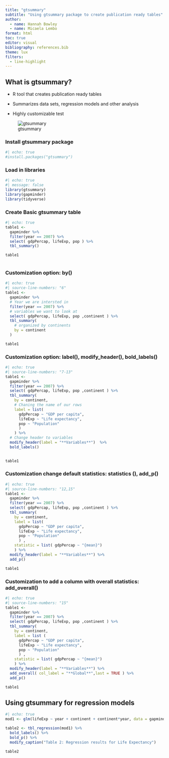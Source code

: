```yaml
---
title: "gtsummary"
subtitle: "Using gtsummary package to create publication ready tables"
author:
  - name: Hannah Bowley
  - name: Micaela Lembo
format: html
toc: true
editor: visual
bibliography: references.bib
theme: lux
filters: 
  - line-highlight
---
```


## What is gtsummary?

-   R tool that creates publication ready tables

-   Summarizes data sets, regression models and other analysis

-   Highly customizable test

![gtsummary](logo.png)

### Install gtsummary package

```r
#| echo: true
#install.packages("gtsummary")
```

### Load in libraries

```r
#| echo: true
#| message: false
library(gtsummary)
library(gapminder)
library(tidyverse)
```

### Create Basic gtsummary table

```r
#| echo: true
table1 <- 
  gapminder %>%
  filter(year == 2007) %>% 
  select( gdpPercap, lifeExp, pop ) %>% 
  tbl_summary()

table1
  
```

### Customization option: **by()**

```r
#| echo: true
#| source-line-numbers: "6"
table1 <- 
  gapminder %>%
  # Year we are intersted in
  filter(year == 2007) %>%  
  # variables we want to look at 
  select( gdpPercap, lifeExp, pop ,continent ) %>% 
  tbl_summary(
    # organized by continents
    by = continent  
  )

table1

```

### Customization option: **label()**, **modify_header()**, **bold_labels()**

```r
#| echo: true
#| source-line-numbers: "7-13"
table1 <- 
  gapminder %>%
  filter(year == 2007) %>% 
  select( gdpPercap, lifeExp, pop ,continent ) %>% 
  tbl_summary(
    by = continent, 
    # Chaning the name of our rows 
    label = list( 
      gdpPercap ~ "GDP per capita",
      lifeExp ~ "Life expectancy",
      pop ~ "Population"
      ) 
    ) %>% 
  # Change header to variables
  modify_header(label = "**Variables**")  %>% 
  bold_labels()
 

table1

```

### Customization change default statistics: **statistics ()**, **add_p()**

```r
#| echo: true
#| source-line-numbers: "12,15"
table1 <- 
  gapminder %>%
  filter(year == 2007) %>% 
  select( gdpPercap, lifeExp, pop ,continent ) %>% 
  tbl_summary(
    by = continent, 
    label = list(
      gdpPercap ~ "GDP per capita",
      lifeExp ~ "Life expectancy",
      pop ~ "Population"
      ) ,
    statistic = list( gdpPercap ~ "{mean}")
    ) %>% 
  modify_header(label = "**Variables**") %>% 
  add_p() 

table1
```

### Customization to add a column with overall statistics: **add_overall()**

```r
#| echo: true
#| source-line-numbers: "15"
table1 <- 
  gapminder %>%
  filter(year == 2007) %>% 
  select( gdpPercap, lifeExp, pop ,continent ) %>% 
  tbl_summary(
    by = continent, 
    label = list (
      gdpPercap ~ "GDP per capita",
      lifeExp ~ "Life expectancy",
      pop ~ "Population"
      ) ,
    statistic = list( gdpPercap ~ "{mean}")
    ) %>% 
  modify_header(label = "**Variables**") %>% 
  add_overall( col_label = "**Global**",last = TRUE ) %>% 
  add_p()

table1

```

## Using gtsummary for regression models

```r
#| echo: true
mod1 <- glm(lifeExp ~ year + continent + continent*year, data = gapminder)

table2 <- tbl_regression(mod1) %>% 
  bold_labels() %>% 
  bold_p() %>% 
  modify_caption("Table 2: Regression results for Life Expectancy")

table2

```
